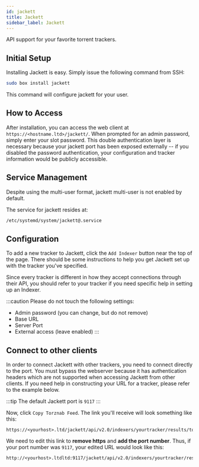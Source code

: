 ```yaml
---
id: jackett
title: Jackett
sidebar_label: Jackett
---
```


API support for your favorite torrent trackers.

## Initial Setup

Installing Jackett is easy. Simply issue the following command from SSH:

```bash main
sudo box install jackett
```

This command will configure jackett for your user.
## How to Access

After installation, you can access the web client at `https://<hostname.ltd>/jackett/`. When prompted for an admin password, simply enter your slot password. This double authentication layer is necessary because your jackett port has been exposed externally -- if you disabled the password authentication, your configuration and tracker information would be publicly accessible.

## Service Management

Despite using the multi-user format, jackett multi-user is not enabled by default.

The service for jackett resides at:

```bash
/etc/systemd/system/jackett@.service
```


<SystemdTabs service="jackett@<username>"/>

## Configuration

To add a new tracker to Jackett, click the `Add Indexer` button near the top of the page. There should be some instructions to help you get Jackett set up with the tracker you've specified.

Since every tracker is different in how they accept connections through their API, you should refer to your tracker if you need specific help in setting up an Indexer.

:::caution
Please do not touch the following settings:
- Admin password (you can change, but do not remove)
- Base URL
- Server Port
- External access (leave enabled)
:::

## Connect to other clients

In order to connect Jackett with other trackers, you need to connect directly to the port. You must bypass the webserver because it has authentication headers which are not supported when accessing Jackett from other clients. If you need help in constructing your URL for a tracker, please refer to the example below.

:::tip
The default Jackett port is `9117`
:::

Now, click `Copy Torznab Feed`. The link you'll receive will look something like this:

```plaintext
https://<yourhost>.ltd/jackett/api/v2.0/indexers/yourtracker/results/torznab/
```

We need to edit this link to **remove https** and **add the port number**. Thus, if your port number was `9117`, your edited URL would look like this:

```plaintext
http://<yourhost>.ltdltd:9117/jackett/api/v2.0/indexers/yourtracker/results/torznab/
```